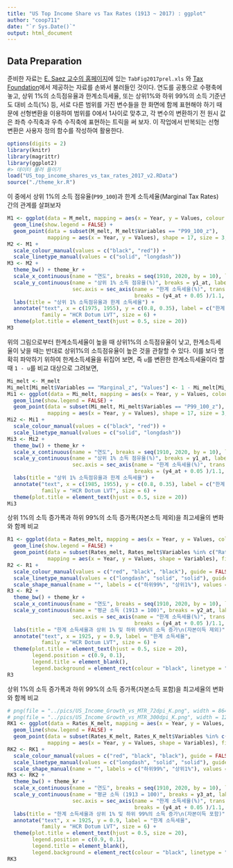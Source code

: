 ```yaml
---
title: "US Top Income Share vs Tax Rates (1913 ~ 2017) : ggplot"
author: "coop711"
date: "`r Sys.Date()`"
output: html_document
---
```


## Data Preparation

준비한 자료는  [E. Saez 교수의 홈페이지](http://elsa.berkeley.edu/~saez/)에 있는 `TabFig2017prel.xls` 와 [Tax Foundation](http://taxfoundation.org/)에서 제공하는 자료를 손봐서 불러들인 것이다. 
연도를 공통으로 수평축에 놓고, 상위 1%의 소득점유율과 한계소득세율, 또는 상위1%와 하위 99%의 소득 기준년도 대비 소득(%) 등, 서로 다른 범위를 가진 변수들을 한 화면에 함께 표현해야 하기 때문에 선형변환을 이용하여 범위를 0에서 1사이로 맞추고, 각 변수의 변환하기 전 원시 값은 좌측 수직축과 우측 수직축에 표현하는 트릭을 써 보자. 이 작업에서 반복되는 선형 변환은 사용자 정의 함수를 작성하여 활용한다.

```r
options(digits = 2)
library(knitr)
library(magrittr)
library(ggplot2)
#> 데이터 불러 들이기
load("US_top_income_shares_vs_tax_rates_2017_v2.RData")
source("./theme_kr.R")
```

이 중에서 상위 1%의 소득 점유율(`P99_100`)과 한계 소득세율(Marginal Tax Rates) 간의 관계를 살펴보자

```r
M1 <- ggplot(data = M_melt, mapping = aes(x = Year, y = Values, colour = Variables, linetype = Variables)) +
  geom_line(show.legend = FALSE) +
  geom_point(data = subset(M_melt, M_melt$Variables == "P99_100_z"),
             mapping = aes(x = Year, y = Values), shape = 17, size = 3, show.legend = FALSE)
M2 <- M1 +
  scale_colour_manual(values = c("black", "red")) +
  scale_linetype_manual(values = c("solid", "longdash")) 
M3 <- M2 + 
  theme_bw() + theme_kr +
  scale_x_continuous(name = "연도", breaks = seq(1910, 2020, by = 10), labels = seq(1910, 2020, by = 10)) +
  scale_y_continuous(name = "상위 1% 소득 점유율(%)", breaks = y1_at, labels = labels1_at, limits = c(0, 1),
                     sec.axis = sec_axis(name = "한계 소득세율(%)", trans = ~ z(., q = .), 
                                         breaks = (y4_at + 0.05 )/1.1, labels = labels4_at)) +
  labs(title = "상위 1% 소득점유율과 한계 소득세율") +
  annotate("text", x = c(1975, 1955), y = c(0.8, 0.35), label = c("한계 소득세율", "상위 1% 소득점유율"), 
           family = "HCR Dotum LVT", size = 6) +
  theme(plot.title = element_text(hjust = 0.5, size = 20))
M3
``` 

위의 그림으로부터 한계소득세율이 높을 때 상위1%의 소득점유율이 낮고, 한계소득세율이 낮을 때는 반대로 상위1%의 소득점유율이 높은 것을 관찰할 수 있다. 이를 보다 명확히 파악하기 위하여 한계소득세율을 뒤집어 보면, 즉 `u`를 변환한 한계소득세율이라 할 때  `1 - u`를 비교 대상으로 그려보면, 

```r
Mi_melt <- M_melt
Mi_melt[Mi_melt$Variables == "Marginal_z", "Values"] <- 1 - Mi_melt[Mi_melt$Variables == "Marginal_z", "Values"]
Mi1 <- ggplot(data = Mi_melt, mapping = aes(x = Year, y = Values, colour = Variables, linetype = Variables)) +
  geom_line(show.legend = FALSE) +
  geom_point(data = subset(Mi_melt, Mi_melt$Variables == "P99_100_z"),
             mapping = aes(x = Year, y = Values), shape = 17, size = 3, show.legend = FALSE)
Mi2 <- Mi1 +
  scale_colour_manual(values = c("black", "red")) +
  scale_linetype_manual(values = c("solid", "longdash")) 
Mi3 <- Mi2 + 
  theme_bw() + theme_kr +
  scale_x_continuous(name = "연도", breaks = seq(1910, 2020, by = 10), labels = seq(1910, 2020, by = 10)) +
  scale_y_continuous(name = "상위 1% 소득 점유율(%)", breaks = y1_at, labels = labels1_at, limits = c(0, 1),
                     sec.axis = sec_axis(name = "한계 소득세율(%)", trans = ~ z(., q = .), 
                                         breaks = (y4_at + 0.05 )/1.1, labels = rev(labels4_at))) +
  labs(title = "상위 1% 소득점유율과 한계 소득세율") +
  annotate("text", x = c(1985, 1955), y = c(0.8, 0.35), label = c("한계 소득세율", "상위 1% 소득점유율"), 
           family = "HCR Dotum LVT", size = 6) +
  theme(plot.title = element_text(hjust = 0.5, size = 20))
Mi3
``` 

상위 1%의 소득 증가폭과 하위 99%의 소득 증가폭(자본소득 제외)을 최고세율의 변화와 함께 비교

```r
R1 <- ggplot(data = Rates_melt, mapping = aes(x = Year, y = Values, colour = Variables, linetype = Variables)) +
  geom_line(show.legend = FALSE) +
  geom_point(data = subset(Rates_melt, Rates_melt$Variables %in% c("Rate_99_z", "Rate_1_z")), 
             mapping = aes(x = Year, y = Values, shape = Variables), fill = "white", size = 3, show.legend = TRUE)
R2 <- R1 +
  scale_colour_manual(values = c("red", "black", "black"), guide = FALSE) +
  scale_linetype_manual(values = c("longdash", "solid", "solid"), guide = FALSE) +
  scale_shape_manual(name = "", labels = c("하위99%", "상위1%"), values = c(17, 24))
R3 <- R2 + 
  theme_bw() + theme_kr +
  scale_x_continuous(name = "연도", breaks = seq(1910, 2020, by = 10), labels = seq(1910, 2020, by = 10)) +
  scale_y_continuous(name = "평균 소득 (1913 = 100)", breaks = y2_at, labels = labels2_at, limits = c(0, 1),
                     sec.axis = sec_axis(name = "한계 소득세율(%)", trans = ~ z(., q = .), 
                                         breaks = (y4_at + 0.05 )/1.1, labels = labels4_at)) +
  labs(title = "한계 소득세율과 상위 1% 및 하위 99%의 소득 증가\n(자본이득 제외)") +
  annotate("text", x = 1925, y = 0.9, label = "한계 소득세율", 
           family = "HCR Dotum LVT", size = 6) +
  theme(plot.title = element_text(hjust = 0.5, size = 20),
        legend.position = c(0.9, 0.1),
        legend.title = element_blank(),
        legend.background = element_rect(colour = "black", linetype = "solid"))
R3
```

상위 1%의 소득 증가폭과 하위 99%의 소득 증가폭(자본소득 포함)을 최고세율의 변화와 함께 비교

```r
# png(file = "../pics/US_Income_Growth_vs_MTR_72dpi_K.png", width = 864, height = 486)
# png(file = "../pics/US_Income_Growth_vs_MTR_300dpi_K.png", width = 1280, height = 720)
RK1 <- ggplot(data = Rates_K_melt, mapping = aes(x = Year, y = Values, colour = Variables, linetype = Variables)) +
  geom_line(show.legend = FALSE) +
  geom_point(data = subset(Rates_K_melt, Rates_K_melt$Variables %in% c("Rate_99_K_z", "Rate_1_K_z")), 
             mapping = aes(x = Year, y = Values, shape = Variables), fill = "white", size = 3, show.legend = TRUE)
RK2 <- RK1 +
  scale_colour_manual(values = c("red", "black", "black"), guide = FALSE) +
  scale_linetype_manual(values = c("longdash", "solid", "solid"), guide = FALSE) +
  scale_shape_manual(name = "", labels = c("하위99%", "상위1%"), values = c(17, 24))
RK3 <- RK2 + 
  theme_bw() + theme_kr +
  scale_x_continuous(name = "연도", breaks = seq(1910, 2020, by = 10), labels = seq(1910, 2020, by = 10)) +
  scale_y_continuous(name = "평균 소득 (1913 = 100)", breaks = y3_at, labels = labels3_at, limits = c(0, 1),
                     sec.axis = sec_axis(name = "한계 소득세율(%)", trans = ~ z(., q = .), 
                                         breaks = (y4_at + 0.05 )/1.1, labels = labels4_at)) +
  labs(title = "한계 소득세율과 상위 1% 및 하위 99%의 소득 증가\n(자본이득 포함)") +
  annotate("text", x = 1925, y = 0.9, label = "한계 소득세율", 
           family = "HCR Dotum LVT", size = 6) +
  theme(plot.title = element_text(hjust = 0.5, size = 20),
        legend.position = c(0.9, 0.1),
        legend.title = element_blank(),
        legend.background = element_rect(colour = "black", linetype = "solid"))
RK3
```

<!--## 뒷 정리

```r
# save.image(file = "US_top_income_shares_vs_tax_rates_2017.RData")
```
-->
